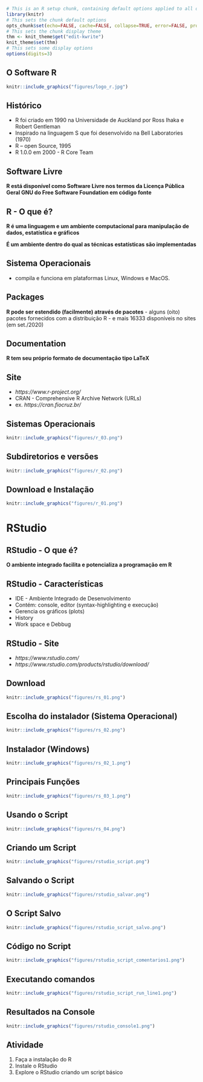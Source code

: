 ```r
# This is an R setup chunk, containing default options applied to all other chunks
library(knitr)
# This sets the chunk default options
opts_chunk$set(echo=FALSE, cache=FALSE, collapse=TRUE, error=FALSE, prompt=TRUE,fig.align = "center",fig.cap= "",out.width = "120%")
# This sets the chunk display theme
thm <- knit_theme$get("edit-kwrite")
knit_theme$set(thm)
# This sets some display options
options(digits=3)

```






## O Software R 

```r
knitr::include_graphics("figures/logo_r.jpg")
```

## Histórico
- R foi criado em 1990 na Universidade de Auckland por Ross Ihaka e Robert Gentleman
- Inspirado na linguagem S que foi desenvolvido na Bell Laboratories (1970)
- R – open Source, 1995
- R 1.0.0 em 2000 - R Core Team


## Software Livre 

**R está disponível como Software Livre nos termos da Licença Pública Geral GNU do Free Software Foundation em código fonte**

## R - O que é?

**R é uma linguagem e um ambiente computacional para manipulação de dados, estatística e gráficos**

**É um ambiente dentro do qual as técnicas estatísticas são implementadas**

## Sistema Operacionais
- compila e funciona em plataformas Linux, Windows e MacOS. 

## Packages  
**R pode ser estendido (facilmente) através de pacotes**
- alguns (oito)  pacotes fornecidos com a distribuição R
- e mais 16333 disponíveis no sites (em set./2020)

## Documentation
**R tem seu próprio formato de documentação tipo LaTeX**

## Site

 - *https://www.r-project.org/*
 - CRAN -  Comprehensive R Archive Network (URLs)
 - ex. *https://cran.fiocruz.br/*


## Sistemas Operacionais

```r
knitr::include_graphics("figures/r_03.png")
```


## Subdiretorios e versões


```r
knitr::include_graphics("figures/r_02.png")
```


## Download e Instalação

```r
knitr::include_graphics("figures/r_01.png")
```




# RStudio

## RStudio - O que é?

**O ambiente integrado facilita e potencializa a programação em R**

## RStudio - Características

- IDE - Ambiente Integrado de Desenvolvimento
- Contém: console, editor (syntax-highlighting e execução) 
- Gerencia os gráficos (plots)
- History 
- Work space e Debbug


## RStudio - Site

 - *https://www.rstudio.com/*
 - *https://www.rstudio.com/products/rstudio/download/*


## Download

```r
knitr::include_graphics("figures/rs_01.png")
```

## Escolha do instalador (Sistema Operacional)

```r
knitr::include_graphics("figures/rs_02.png")
```


## Instalador (Windows)

```r
knitr::include_graphics("figures/rs_02_1.png")
```


## Principais Funções


```r
knitr::include_graphics("figures/rs_03_1.png")
```


## Usando o Script

```r
knitr::include_graphics("figures/rs_04.png")
```


## Criando um Script

```r
knitr::include_graphics("figures/rstudio_script.png")
```

## Salvando o Script

```r
knitr::include_graphics("figures/rstudio_salvar.png")
```

## O Script Salvo

```r
knitr::include_graphics("figures/rstudio_script_salvo.png")
```

## Código no Script

```r
knitr::include_graphics("figures/rstudio_script_comentarios1.png")
```

## Executando comandos 

```r
knitr::include_graphics("figures/rstudio_script_run_line1.png")
```

## Resultados na Console 

```r
knitr::include_graphics("figures/rstudio_console1.png")
```


## Atividade

1. Faça a instalação do R
1. Instale o RStudio
1. Explore o RStudio criando um script básico
